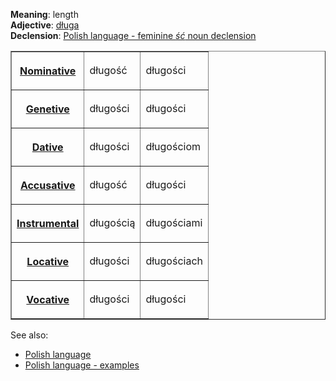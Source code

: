 '''Meaning''': length<br>
'''Adjective''': [[Polish word - długa|długa]]<br>
'''Declension''': [[Polish language - feminine ść noun declension|Polish language - feminine ''ść'' noun declension]]

<table border=1><tr><th>[[Polish language - nominative|Nominative]]<td>długość<td>długości</tr>
<tr><th>[[Polish language - genetive|Genetive]]<td>długości<td>długości</tr>
<tr><th>[[Polish language - dative|Dative]]<td>długości<td>długościom</tr>
<tr><th>[[Polish language - accusative|Accusative]]<td>długość<td>długości</tr>
<tr><th>[[Polish language - instrumental|Instrumental]]<td>długością<td>długościami</tr>
<tr><th>[[Polish language - locative|Locative]]<td>długości<td>długościach</tr>
<tr><th>[[Polish language - vocative|Vocative]]<td>długości<td>długości</tr>
</table>

See also:
* [[Polish language]]
* [[Polish language - examples]]